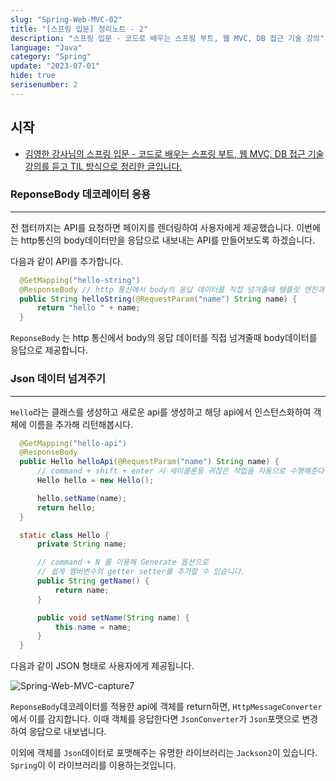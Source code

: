 ```yaml
---
slug: "Spring-Web-MVC-02"
title: "[스프링 입문] 정리노트 - 2"
description: "스프링 입문 - 코드로 배우는 스프링 부트, 웹 MVC, DB 접근 기술 강의"
language: "Java"
category: "Spring"
update: "2023-07-01"
hide: true
serisenumber: 2
---
```


## 시작

- [김영한 강사님의 스프링 입문 - 코드로 배우는 스프링 부트, 웹 MVC, DB 접근 기술 강의를 듣고 TIL 방식으로 정리한 글입니다.](https://www.inflearn.com/course/%EC%8A%A4%ED%94%84%EB%A7%81-%EC%9E%85%EB%AC%B8-%EC%8A%A4%ED%94%84%EB%A7%81%EB%B6%80%ED%8A%B8)

### ReponseBody 데코레이터 응용
---
전 챕터까지는 API를 요청하면 페이지를 렌더링하여 사용자에게 제공했습니다. 이번에는 http통신의 body데이터만을 응답으로 내보내는 API를 만들어보도록 하겠습니다.

다음과 같이 API를 추가합니다.

```java
  @GetMapping("hello-string")
  @ResponseBody // http 통신에서 body의 응답 데이터를 직접 넘겨줄때 템플릿 엔진과 차이점은 body만을 제공하는것이다.
  public String helloString(@RequestParam("name") String name) {
      return "hello " + name;
  }
```

`ReponseBody` 는 http 통신에서 body의 응답 데이터를 직접 넘겨줄때 body데이터를 응답으로 제공합니다.

### Json 데이터 넘겨주기
---
`Hello`라는 클래스를 생성하고 새로운 api를 생성하고 해당 api에서 인스턴스화하여 객체에 이름을 추가해 리턴해봅시다.
```java
  @GetMapping("hello-api")
  @ResponseBody
  public Hello helloApi(@RequestParam("name") String name) {
      // command + shift + enter 시 세미콜론등 귀찮은 작업을 자동으로 수행해준다.
      Hello hello = new Hello();

      hello.setName(name);
      return hello;
  }

  static class Hello {
      private String name;

      // command + N 를 이용해 Generate 옵션으로
      // 쉽게 멤버변수의 getter setter를 추가할 수 있습니다.
      public String getName() {
          return name;
      }

      public void setName(String name) {
          this.name = name;
      }
  }
```
다음과 같이 JSON 형태로 사용자에게 제공됩니다.

![Spring-Web-MVC-capture7](/snippets/springMVC/capture7.png)

`ReponseBody`데코레이터를 적용한 api에 객체를 return하면, `HttpMessageConverter`에서 이를 감지합니다. 이때 객체를 응답한다면 `JsonConverter`가 `Json`포맷으로 변경하여 응답으로 내보냅니다.

이외에 객체를 `Json`데이터로 포맷해주는 유명한 라이브러리는 `Jackson2`이 있습니다. `Spring`이 이 라이브러리를 이용하는것입니다.

